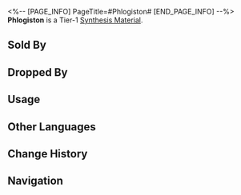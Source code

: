 <%-- [PAGE_INFO]
PageTitle=#Phlogiston#
[END_PAGE_INFO] --%>
{{Item Infobox
|id          = 180004
|image       = Item Phlogiston.png{{subst:void|<!--$UPLOAD:<<SpriteOutput/ItemFigures/180004.png>-<Item Phlogiston.png>-<Item Icons>>-->}}
|type        = Synthesis Material
|invCategory = Other Materials
|rarity      = 1
|effect      = 
|description = Tier 1 Synthesis Material
|source1     = [[Backwater Pass: Flamespawns or other enemies]]
|source2     = [[Found in destructible objects in the Herta Space Station]]
|source3     = [[Administrative District Shop]]
}}
{{Description|Particles that form the flame.<br />Genius Society #2 Harald Punch proved its existence, but #3 Nyul Iman disproved it.<br />#7 Bohdan overthrew Iman's conclusion and proved it again before getting killed by #4 Polka Kakamond days after announcing Phlogiston's existence.<br /><br />''"Does it exist or not? We're not interested, frankly speaking."''}}
'''Phlogiston''' is a Tier-1 [[Synthesis Material]].

==Sold By==
{{Shop Availability}}

==Dropped By==
{{Dropped By}}

==Usage==
{{Craft Usage}}

==Other Languages==
{{Other Languages
|en   = Phlogiston
|zhs  = 燃素
|zht  = 燃素
|ja   = 燃素
|ko   = 플로지스톤
|es   = Flogisto
|fr   = Phlogistique
|ru   = Флогистон
|th   = Phlogiston
|vi   = Chất Đốt
|de   = Phlogiston
|id   = Phlogiston
|pt   = Flogisto
}}

==Change History==
{{Change History|1.0}}

==Navigation==
{{Synthesis Material Navbox}}